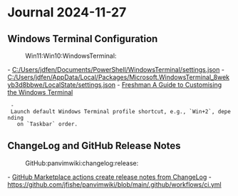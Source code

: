 = Journal 2024-11-27 =

== Windows Terminal Configuration ==
:Win11:Win10:WindowsTerminal:

- [[file:C:/Users/jdfen/Documents/PowerShell/WindowsTerminal/settings.json|C:/Users/jdfen/Documents/PowerShell/WindowsTerminal/settings.json]]
- [[file:C:/Users/jdfen/AppData/Local/Packages/Microsoft.WindowsTerminal_8wekyb3d8bbwe/LocalState/settings.json|C:/Users/jdfen/AppData/Local/Packages/Microsoft.WindowsTerminal_8wekyb3d8bbwe/LocalState/settings.json]]
- [[https://freshman.tech/windows-terminal-guide/|Freshman A Guide to Customising the Windows Terminal]]
  - Launch default Windows Terminal profile shortcut, e.g., `Win+2`, depending
    on `Taskbar` order.

== ChangeLog and GitHub Release Notes ==
:GitHub:panvimwiki:changelog:release:

- [[https://github.com/marketplace/actions/create-release-notes-from-changelog|GitHub Marketplace actions create release notes from ChangeLog]]
- [[https://github.com/jfishe/panvimwiki/blob/main/.github/workflows/ci.yml|https://github.com/jfishe/panvimwiki/blob/main/.github/workflows/ci.yml]]
